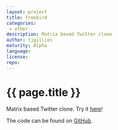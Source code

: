 ```yaml
---
layout: project
title: Freebird
categories: 
 - other
description: Matrix based Twitter clone
author: tjgillies
maturity: Alpha
language: 
license: 
repo: 
---
```


# {{ page.title }}
Matrix based Twitter clone. Try it [here](http://freebird.tyler.cat/)!

The code can be found on [GitHub](https://github.com/tjgillies/freebird/).
